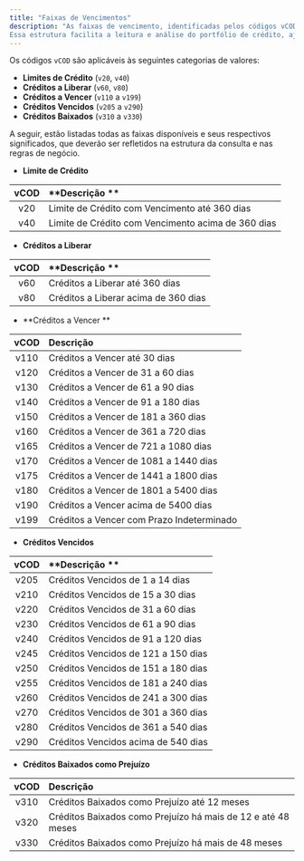 ```yaml
---
title: "Faixas de Vencimentos"
description: "As faixas de vencimento, identificadas pelos códigos vCOD, classificam as operações de crédito de acordo com sua linha do tempo: quanto falta para o vencimento, quando os recursos serão liberados, há quanto tempo estão vencidas ou se já foram baixadas da carteira.   
Essa estrutura facilita a leitura e análise do portfólio de crédito, ajudando instituições a entender melhor seus riscos e a tomar decisões mais rápidas e informadas."
---
```


Os códigos `vCOD` são aplicáveis às seguintes categorias de valores:

- **Limites de Crédito** (`v20`, `v40`)
- **Créditos a Liberar** (`v60`, `v80`)
- **Créditos a Vencer** (`v110` a `v199`)
- **Créditos Vencidos** (`v205` a `v290`)
- **Créditos Baixados** (`v310` a `v330`)

A seguir, estão listadas todas as faixas disponíveis e seus respectivos significados, que deverão ser refletidos na estrutura da consulta e nas regras de negócio.

- **Limite de Crédito**

| **vCOD** | **Descrição **                                     |
| :------: | :------------------------------------------------- |
| v20      | Limite de Crédito com Vencimento até 360 dias      |
| v40      | Limite de Crédito com Vencimento acima de 360 dias |

- **Créditos a Liberar**

| **vCOD** | **Descrição **                       |
| :------: | :----------------------------------- |
| v60      | Créditos a Liberar até 360 dias      |
| v80      | Créditos a Liberar acima de 360 dias |

- \*\*Créditos a Vencer \*\*

| **vCOD** | **Descrição**                             |
| :------: | :---------------------------------------- |
| v110     | Créditos a Vencer até 30 dias             |
| v120     | Créditos a Vencer de 31 a 60 dias         |
| v130     | Créditos a Vencer de 61 a 90 dias         |
| v140     | Créditos a Vencer de 91 a 180 dias        |
| v150     | Créditos a Vencer de 181 a 360 dias       |
| v160     | Créditos a Vencer de 361 a 720 dias       |
| v165     | Créditos a Vencer de 721 a 1080 dias      |
| v170     | Créditos a Vencer de 1081 a 1440 dias     |
| v175     | Créditos a Vencer de 1441 a 1800 dias     |
| v180     | Créditos a Vencer de 1801 a 5400 dias     |
| v190     | Créditos a Vencer acima de 5400 dias      |
| v199     | Créditos a Vencer com Prazo Indeterminado |

- **Créditos Vencidos**

| **vCOD** | \*\*Descrição \*\*                  |
| :------: | :---------------------------------- |
| v205     | Créditos Vencidos de 1 a 14 dias    |
| v210     | Créditos Vencidos de 15 a 30 dias   |
| v220     | Créditos Vencidos de 31 a 60 dias   |
| v230     | Créditos Vencidos de 61 a 90 dias   |
| v240     | Créditos Vencidos de 91 a 120 dias  |
| v245     | Créditos Vencidos de 121 a 150 dias |
| v250     | Créditos Vencidos de 151 a 180 dias |
| v255     | Créditos Vencidos de 181 a 240 dias |
| v260     | Créditos Vencidos de 241 a 300 dias |
| v270     | Créditos Vencidos de 301 a 360 dias |
| v280     | Créditos Vencidos de 361 a 540 dias |
| v290     | Créditos Vencidos acima de 540 dias |

- **Créditos Baixados como Prejuízo**

| vCOD | Descrição                                                    |
| :--: | :----------------------------------------------------------- |
| v310 | Créditos Baixados como Prejuízo até 12 meses                 |
| v320 | Créditos Baixados como Prejuízo há mais de 12 e até 48 meses |
| v330 | Créditos Baixados como Prejuízo há mais de 48 meses          |